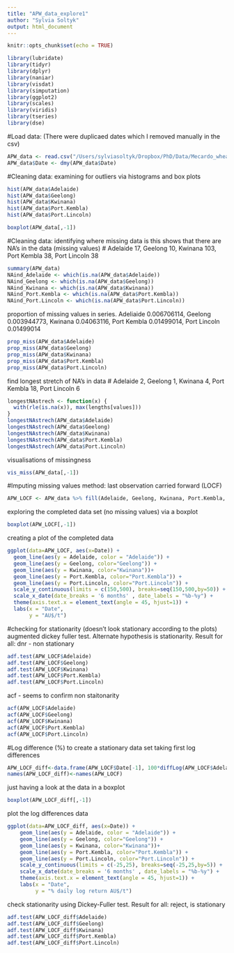 ```yaml
---
title: "APW_data_explore1"
author: "Sylvia Soltyk"
output: html_document
---
```


```r
knitr::opts_chunk$set(echo = TRUE)
```

```r
library(lubridate)
library(tidyr)
library(dplyr)
library(naniar)
library(visdat)
library(simputation)
library(ggplot2)
library(scales)
library(viridis)
library(tseries)
library(dse)
```

#Load data:
(There were duplicaed dates which I removed manually in the csv)
```r
APW_data <- read.csv("/Users/sylviasoltyk/Dropbox/PhD/Data/Mecardo_wheat/APW_analysis/APW.csv")
APW_data$Date <- dmy(APW_data$Date)
```

#Cleaning data: examining for outliers via histograms and box plots
```r
hist(APW_data$Adelaide)
hist(APW_data$Geelong)
hist(APW_data$Kwinana)
hist(APW_data$Port.Kembla)
hist(APW_data$Port.Lincoln)

boxplot(APW_data[,-1]) 
```

#Cleaning data: identifying where missing data is
this shows that there are NA's in the data (missing values) # Adelaide 17, Geelong 10, Kwinana 103, Port Kembla 38, Port Lincoln 38 
```r
summary(APW_data) 
NAind_Adelaide <- which(is.na(APW_data$Adelaide))
NAind_Geelong <- which(is.na(APW_data$Geelong))
NAind_Kwinana <- which(is.na(APW_data$Kwinana))
NAind_Port.Kembla <- which(is.na(APW_data$Port.Kembla))
NAind_Port.Lincoln <- which(is.na(APW_data$Port.Lincoln))
```

proportion of missing values in series. Adeliaide 0.006706114, Geelong 0.003944773, Kwinana 0.04063116, Port Kembla 0.01499014, Port Lincoln 0.01499014
```r
prop_miss(APW_data$Adelaide)
prop_miss(APW_data$Geelong)
prop_miss(APW_data$Kwinana)
prop_miss(APW_data$Port.Kembla)
prop_miss(APW_data$Port.Lincoln)
```

find longest stretch of NA's in data # Adelaide 2, Geelong 1, Kwinana 4, Port Kembla 18, Port Lincoln 6 
```r
longestNAstrech <- function(x) {
  with(rle(is.na(x)), max(lengths[values]))  
}
longestNAstrech(APW_data$Adelaide) 
longestNAstrech(APW_data$Geelong) 
longestNAstrech(APW_data$Kwinana) 
longestNAstrech(APW_data$Port.Kembla) 
longestNAstrech(APW_data$Port.Lincoln) 

```

visualisations of missingness
```r
vis_miss(APW_data[,-1])
```

#Imputing missing values
method: last observation carried forward (LOCF)
```r
APW_LOCF <- APW_data %>% fill(Adelaide, Geelong, Kwinana, Port.Kembla, Port.Lincoln)
```

exploring the completed data set (no missing values) via a boxplot
```r
boxplot(APW_LOCF[,-1]) 
```

creating a plot of the completed data

```r
ggplot(data=APW_LOCF, aes(x=Date)) + 
  geom_line(aes(y = Adelaide, color = "Adelaide")) + 
  geom_line(aes(y = Geelong, color="Geelong")) +
  geom_line(aes(y = Kwinana, color="Kwinana"))+
  geom_line(aes(y = Port.Kembla, color="Port.Kembla")) +
  geom_line(aes(y = Port.Lincoln, color="Port.Lincoln")) +
  scale_y_continuous(limits = c(150,500), breaks=seq(150,500,by=50)) + 
  scale_x_date(date_breaks = '6 months' , date_labels = "%b-%y") +
  theme(axis.text.x = element_text(angle = 45, hjust=1)) +
  labs(x = "Date",
       y = "AU$/t") 
```

#checking for stationarity (doesn't look stationary according to the plots)
augmented dickey fuller test. Alternate hypothesis is stationarity. Result for all: dnr - non stationary
```r
adf.test(APW_LOCF$Adelaide) 
adf.test(APW_LOCF$Geelong) 
adf.test(APW_LOCF$Kwinana) 
adf.test(APW_LOCF$Port.Kembla) 
adf.test(APW_LOCF$Port.Lincoln) 
```

acf - seems to confirm non staitonarity
```r
acf(APW_LOCF$Adelaide)
acf(APW_LOCF$Geelong)
acf(APW_LOCF$Kwinana)
acf(APW_LOCF$Port.Kembla)
acf(APW_LOCF$Port.Lincoln)
```

#Log difference (%) to create a stationary data set
taking first log differences
```r
APW_LOCF_diff<-data.frame(APW_LOCF$Date[-1], 100*diffLog(APW_LOCF$Adelaide), 100*diffLog(APW_LOCF$Geelong), 100*diffLog(APW_LOCF$Kwinana), 100*diffLog(APW_LOCF$Port.Kembla), 100*diffLog(APW_LOCF$Port.Lincoln))
names(APW_LOCF_diff)<-names(APW_LOCF)
```

just having a look at the data in a boxplot
```r
boxplot(APW_LOCF_diff[,-1]) 
```

plot the log differences data
```r
ggplot(data=APW_LOCF_diff, aes(x=Date)) + 
    geom_line(aes(y = Adelaide, color = "Adelaide")) + 
    geom_line(aes(y = Geelong, color="Geelong")) +
    geom_line(aes(y = Kwinana, color="Kwinana"))+
    geom_line(aes(y = Port.Kembla, color="Port.Kembla")) +
    geom_line(aes(y = Port.Lincoln, color="Port.Lincoln")) +
    scale_y_continuous(limits = c(-25,25), breaks=seq(-25,25,by=5)) + 
    scale_x_date(date_breaks = '6 months' , date_labels = "%b-%y") +
    theme(axis.text.x = element_text(angle = 45, hjust=1)) +
    labs(x = "Date",
         y = "% daily log return AU$/t") 
```

check stationarity using Dickey-Fuller test. Result for all: reject, is stationary
```r
adf.test(APW_LOCF_diff$Adelaide) 
adf.test(APW_LOCF_diff$Geelong) 
adf.test(APW_LOCF_diff$Kwinana) 
adf.test(APW_LOCF_diff$Port.Kembla) 
adf.test(APW_LOCF_diff$Port.Lincoln) 
```

